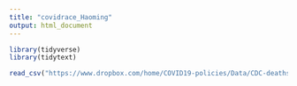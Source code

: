 ```yaml
---
title: "covidrace_Haoming"
output: html_document
---
```


```r
library(tidyverse)
library(tidytext)
```

```r
read_csv("https://www.dropbox.com/home/COVID19-policies/Data/CDC-deathsbyrace?preview=AH_Quarterly_Excess_Deaths_by_State__Sex__Age__and_Race.csv")
```


